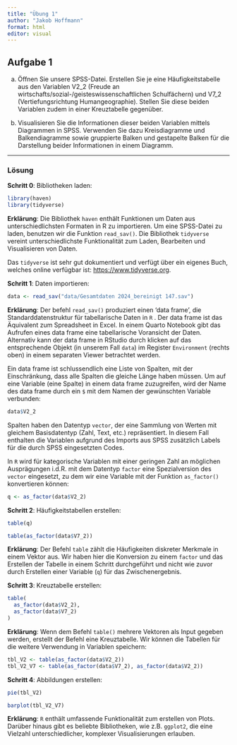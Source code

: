 ```yaml
---
title: "Übung 1"
author: "Jakob Hoffmann"
format: html
editor: visual
---
```


## Aufgabe 1

a.  Öffnen Sie unsere SPSS-Datei. Erstellen Sie je eine Häufigkeitstabelle aus den Variablen V2_2 (Freude an wirtschafts/sozial-/geisteswissenschaftlichen Schulfächern) und V7_2 (Vertiefungsrichtung Humangeographie). Stellen Sie diese beiden Variablen zudem in einer Kreuztabelle gegenüber.

b.  Visualisieren Sie die Informationen dieser beiden Variablen mittels Diagrammen in SPSS. Verwenden Sie dazu Kreisdiagramme und Balkendiagramme sowie gruppierte Balken und gestapelte Balken für die Darstellung beider Informationen in einem Diagramm.

------------------------------------------------------------------------

### Lösung

**Schritt 0**: Bibliotheken laden:

```r
library(haven)
library(tidyverse)
```

**Erklärung**: Die Bibliothek `haven` enthält Funktionen um Daten aus unterschiedlichsten Formaten in R zu importieren. Um eine SPSS-Datei zu laden, benutzen wir die Funktion `read_sav()`. Die Bibliothek `tidyverse` vereint unterschiedlichste Funktionalität zum Laden, Bearbeiten und Visualisieren von Daten.

Das `tidyverse` ist sehr gut dokumentiert und verfügt über ein eigenes Buch, welches online verfügbar ist: <https://www.tidyverse.org>.

**Schritt 1**: Daten importieren:

```r
data <- read_sav("data/Gesamtdaten 2024_bereinigt 147.sav")
```

**Erklärung**: Der befehl `read_sav()` produziert einen 'data frame', die Standarddatenstruktur für tabellarische Daten in `R` . Der data frame ist das Äquivalent zum Spreadsheet in Excel. In einem Quarto Notebook gibt das Aufrufen eines data frame eine tabellarische Voransicht der Daten. Alternativ kann der data frame in RStudio durch klicken auf das entsprechende Objekt (in unserem Fall `data`) im Register `Environment` (rechts oben) in einem separaten Viewer betrachtet werden.

Ein data frame ist schlussendlich eine Liste von Spalten, mit der Einschränkung, dass alle Spalten die gleiche Länge haben müssen. Um auf eine Variable (eine Spalte) in einem data frame zuzugreifen, wird der Name des data frame durch ein `$` mit dem Namen der gewünschten Variable verbunden:

```r
data$V2_2
```

Spalten haben den Datentyp `vector`, der eine Sammlung von Werten mit gleichem Basisdatentyp (Zahl, Text, etc.) repräsentiert. In diesem Fall enthalten die Variablen aufgrund des Imports aus SPSS zusätzlich Labels für die durch SPSS eingesetzten Codes.

In `R` wird für kategorische Variablen mit einer geringen Zahl an möglichen Ausprägungen i.d.R. mit dem Datentyp `factor` eine Spezialversion des `vector` eingesetzt, zu dem wir eine Variable mit der Funktion `as_factor()` konvertieren können:

```r
q <- as_factor(data$V2_2)
```

**Schritt 2**: Häufigkeitstabellen erstellen:

```r
table(q)
```

```r
table(as_factor(data$V7_2))
```

**Erklärung**: Der Befehl `table` zählt die Häufigkeiten diskreter Merkmale in einem Vektor aus. Wir haben hier die Konversion zu einem `factor` und das Erstellen der Tabelle in einem Schritt durchgeführt und nicht wie zuvor durch Erstellen einer Variable (`q`) für das Zwischenergebnis.

**Schritt 3**: Kreuztabelle erstellen:

```r
table(
  as_factor(data$V2_2), 
  as_factor(data$V7_2)
)
```

**Erklärung**: Wenn dem Befehl `table()` mehrere Vektoren als Input gegeben werden, erstellt der Befehl eine Kreuztabelle. Wir können die Tabellen für die weitere Verwendung in Variablen speichern:

```r
tbl_V2 <- table(as_factor(data$V2_2))
tbl_V2_V7 <- table(as_factor(data$V7_2), as_factor(data$V2_2))
```

**Schritt 4**: Abbildungen erstellen:

```r
pie(tbl_V2)
```

```r
barplot(tbl_V2_V7)
```

**Erklärung**: `R` enthält umfassende Funktionalität zum erstellen von Plots. Darüber hinaus gibt es beliebte Bibliotheken, wie z.B. `ggplot2`, die eine Vielzahl unterschiedlicher, komplexer Visualisierungen erlauben.

